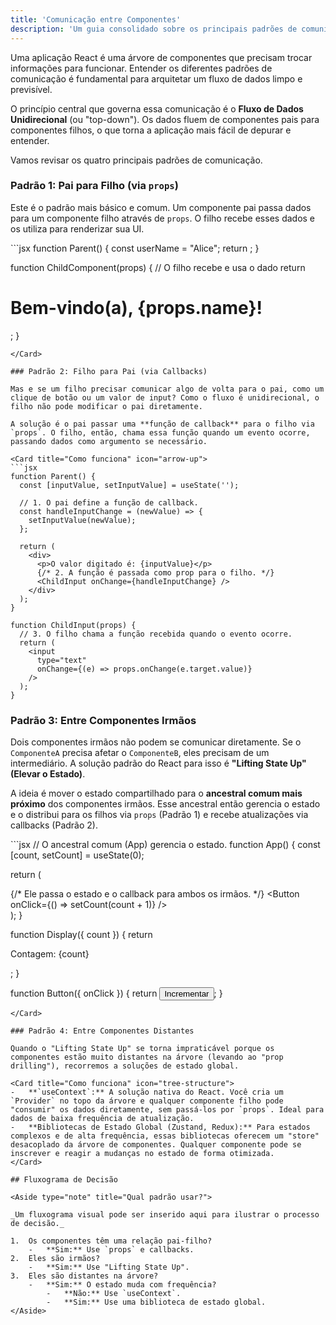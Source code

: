 ```yaml
---
title: 'Comunicação entre Componentes'
description: 'Um guia consolidado sobre os principais padrões de comunicação entre componentes em uma aplicação React, do mais simples ao mais avançado.'
---
```



Uma aplicação React é uma árvore de componentes que precisam trocar informações para funcionar. Entender os diferentes padrões de comunicação é fundamental para arquitetar um fluxo de dados limpo e previsível.

O princípio central que governa essa comunicação é o **Fluxo de Dados Unidirecional** (ou "top-down"). Os dados fluem de componentes pais para componentes filhos, o que torna a aplicação mais fácil de depurar e entender.

Vamos revisar os quatro principais padrões de comunicação.

### Padrão 1: Pai para Filho (via `props`)

Este é o padrão mais básico e comum. Um componente pai passa dados para um componente filho através de `props`. O filho recebe esses dados e os utiliza para renderizar sua UI.

<Card title="Como funciona" icon="arrow-down">
```jsx
function Parent() {
  const userName = "Alice";
  return <ChildComponent name={userName} />;
}

function ChildComponent(props) {
  // O filho recebe e usa o dado
  return <h1>Bem-vindo(a), {props.name}!</h1>;
}
```
</Card>

### Padrão 2: Filho para Pai (via Callbacks)

Mas e se um filho precisar comunicar algo de volta para o pai, como um clique de botão ou um valor de input? Como o fluxo é unidirecional, o filho não pode modificar o pai diretamente.

A solução é o pai passar uma **função de callback** para o filho via `props`. O filho, então, chama essa função quando um evento ocorre, passando dados como argumento se necessário.

<Card title="Como funciona" icon="arrow-up">
```jsx
function Parent() {
  const [inputValue, setInputValue] = useState('');

  // 1. O pai define a função de callback.
  const handleInputChange = (newValue) => {
    setInputValue(newValue);
  };

  return (
    <div>
      <p>O valor digitado é: {inputValue}</p>
      {/* 2. A função é passada como prop para o filho. */}
      <ChildInput onChange={handleInputChange} />
    </div>
  );
}

function ChildInput(props) {
  // 3. O filho chama a função recebida quando o evento ocorre.
  return (
    <input
      type="text"
      onChange={(e) => props.onChange(e.target.value)}
    />
  );
}
```
</Card>

### Padrão 3: Entre Componentes Irmãos

Dois componentes irmãos não podem se comunicar diretamente. Se o `ComponenteA` precisa afetar o `ComponenteB`, eles precisam de um intermediário. A solução padrão do React para isso é **"Lifting State Up" (Elevar o Estado)**.

A ideia é mover o estado compartilhado para o **ancestral comum mais próximo** dos componentes irmãos. Esse ancestral então gerencia o estado e o distribui para os filhos via `props` (Padrão 1) e recebe atualizações via callbacks (Padrão 2).

<Card title="Como funciona" icon="users">
```jsx
// O ancestral comum (App) gerencia o estado.
function App() {
  const [count, setCount] = useState(0);

  return (
    <div>
      {/* Ele passa o estado e o callback para ambos os irmãos. */}
      <Display count={count} />
      <Button onClick={() => setCount(count + 1)} />
    </div>
  );
}

function Display({ count }) {
  return <p>Contagem: {count}</p>;
}

function Button({ onClick }) {
  return <button onClick={onClick}>Incrementar</button>;
}
```
</Card>

### Padrão 4: Entre Componentes Distantes

Quando o "Lifting State Up" se torna impraticável porque os componentes estão muito distantes na árvore (levando ao "prop drilling"), recorremos a soluções de estado global.

<Card title="Como funciona" icon="tree-structure">
-   **`useContext`:** A solução nativa do React. Você cria um `Provider` no topo da árvore e qualquer componente filho pode "consumir" os dados diretamente, sem passá-los por `props`. Ideal para dados de baixa frequência de atualização.
-   **Bibliotecas de Estado Global (Zustand, Redux):** Para estados complexos e de alta frequência, essas bibliotecas oferecem um "store" desacoplado da árvore de componentes. Qualquer componente pode se inscrever e reagir a mudanças no estado de forma otimizada.
</Card>

## Fluxograma de Decisão

<Aside type="note" title="Qual padrão usar?">

_Um fluxograma visual pode ser inserido aqui para ilustrar o processo de decisão._

1.  Os componentes têm uma relação pai-filho?
    -   **Sim:** Use `props` e callbacks.
2.  Eles são irmãos?
    -   **Sim:** Use "Lifting State Up".
3.  Eles são distantes na árvore?
    -   **Sim:** O estado muda com frequência?
        -   **Não:** Use `useContext`.
        -   **Sim:** Use uma biblioteca de estado global.
</Aside>




